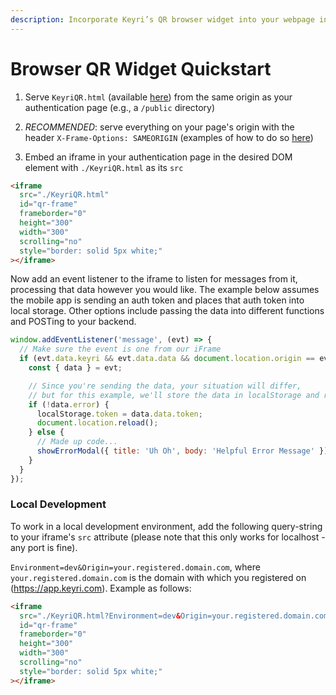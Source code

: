 ```yaml
---
description: Incorporate Keyri’s QR browser widget into your webpage in a few simple steps. Install Keyri’s SDKs and get up and running with QR authentication quickly.
---
```


# Browser QR Widget Quickstart

1.  Serve `KeyriQR.html` (available [here](https://raw.githubusercontent.com/Keyri-Co/library-keyri-connect/main/KeyriQR.html)) from the same origin as your authentication page (e.g., a `/public` directory)

2.  _RECOMMENDED_: serve everything on your page's origin with the header `X-Frame-Options: SAMEORIGIN` (examples of how to do so [here](https://developer.mozilla.org/en-US/docs/Web/HTTP/Headers/X-Frame-Options#examples))[](https://developer.mozilla.org/en-US/docs/Web/HTTP/Headers/X-Frame-Options#examples)

3.  Embed an iframe in your authentication page in the desired DOM element with `./KeyriQR.html` as its `src`

```html copy {2}
<iframe
  src="./KeyriQR.html"
  id="qr-frame"
  frameborder="0"
  height="300"
  width="300"
  scrolling="no"
  style="border: solid 5px white;"
></iframe>
```

Now add an event listener to the iframe to listen for messages from it, processing that data however you would like. The example below assumes the mobile app is sending an auth token and places that auth token into local storage. Other options include passing the data into different functions and POSTing to your backend.

```javascript copy
window.addEventListener('message', (evt) => {
  // Make sure the event is one from our iFrame
  if (evt.data.keyri && evt.data.data && document.location.origin == evt.origin) {
    const { data } = evt;

    // Since you're sending the data, your situation will differ,
    // but for this example, we'll store the data in localStorage and reload
    if (!data.error) {
      localStorage.token = data.data.token;
      document.location.reload();
    } else {
      // Made up code...
      showErrorModal({ title: 'Uh Oh', body: 'Helpful Error Message' });
    }
  }
});
```

### Local Development

To work in a local development environment, add the following query-string to your iframe's `src` attribute (please note that this only works for localhost - any port is fine).

`Environment=dev&Origin=your.registered.domain.com`, where `your.registered.domain.com` is the domain with which you registered on (https://app.keyri.com). Example as follows:

```html copy {2}
<iframe
  src="./KeyriQR.html?Environment=dev&Origin=your.registered.domain.com"
  id="qr-frame"
  frameborder="0"
  height="300"
  width="300"
  scrolling="no"
  style="border: solid 5px white;"
></iframe>
```
